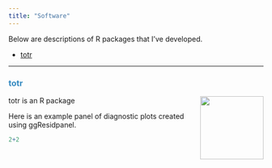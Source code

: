 ```yaml
---
title: "Software"
---
```


Below are descriptions of R packages that I've developed.

-   [totr](#totr)

------------------------------------------------------------------------

### <font color="#368BC1"> totr </font> {#totr}

<img src="https://github.com/goodekat/ggResidpanel/blob/master/man/figures/logo.png?raw=true" align="right" width="125"/>

totr is an R package 

Here is an example panel of diagnostic plots created using ggResidpanel.

```r
2+2
```

